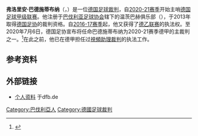 {{noteTA|G1=football|G2=uefa|G3=德甲}}
{{Infobox football official
| name                = 弗洛里安·巴德施蒂布纳
| fullname           ={{lang|de|Florian Badstübner}}
| image               = 2021-08-08 FC Carl Zeiss Jena gegen 1. FC Köln (DFB-Pokal) by Sandro Halank–056.jpg
| caption             =
| birth_date          = {{Birth date and age|1991|2|2|df=y}}
| birth_place         =
| death_date          = <!-- Use {{Death date and age|YYYY|MM|DD|YYYY|MM|DD|df=y}} if dead (death date followed by birth date) -->
| death_place         =
| otheroccupation     = [[企业经济学|企业经济学者]]
| years1              = 2013–
| league1             = [[德国足协|德国足协]]/[[德丙联赛|德丙联赛]]
| role1               = 裁判
| years2              = 2016–
| league2             = [[德乙联赛|德乙联赛]]
| role2               = 裁判
| years3              = 2020–
| league3             = [[德甲联赛|德甲联赛]]
| role3               = 裁判
}}
'''弗洛里安·巴德施蒂布纳'''（{{lang-de|Florian Badstübner}}，{{bd|1991年|2月2日|catIdx=Badstübner, Florian}}）是一位[[德国|德国]][[足球裁判|足球裁判]]，自[[2020年至2021年德国足球甲级联赛|2020-21赛季]]开始主哨[[德国足球甲级联赛|德国足球甲级联赛]]。他注册于[[巴伐利亚足球协会|巴伐利亚足球协会]]辖下的温茨巴赫俱乐部（{{lang|de|''TSV Windsbach''}}），于2013年取得[[德国足协|德国足协]]的裁判资格。自[[2016年至2017年德国足球乙级联赛|2016-17赛季]]起，他又获得了[[德乙联赛|德乙联赛]]的执法权。至2020年7月6日，德国足协宣布将任命巴德施蒂布纳为2020-21赛季德甲的主裁判之一。<ref>{{Internetquelle |autor= |url=https://www.dfb.de/news/detail/badstuebner-steigt-in-die-bundesliga-auf-217291/ |titel=Badstübner steigt in die Bundesliga auf |werk= |hrsg= |datum= |abruf=2020-07-06 |sprache= }} {{Wayback|url=https://www.dfb.de/news/detail/badstuebner-steigt-in-die-bundesliga-auf-217291/ |date=20200708141912 }}</ref>在此之前，他已在德甲担任过[[視頻助理裁判|視頻助理裁判]]的执法工作。

==参考资料==
{{reflist}}

== 外部链接 ==
* [https://www.dfb.de/sportl-strukturen/schiedsrichter/schiedsrichter-im-einsatz/schiedsrichter-der-bundesligen/florian-badstuebner/ 个人资料] {{Wayback|url=https://www.dfb.de/sportl-strukturen/schiedsrichter/schiedsrichter-im-einsatz/schiedsrichter-der-bundesligen/florian-badstuebner/ |date=20200709082537 }}于dfb.de

{{Germany-sport-bio-stub}}
{{DEFAULTSORT:Badstübner, Florian}}
[[Category:巴伐利亞人|Category:巴伐利亞人]]
[[Category:德國足球裁判|Category:德國足球裁判]]